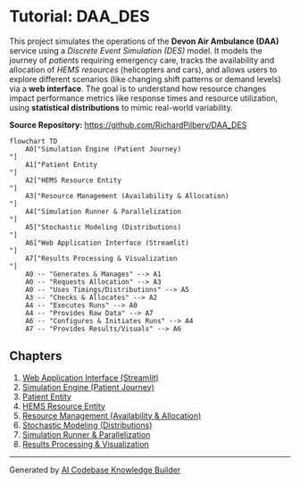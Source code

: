# Tutorial: DAA_DES

This project simulates the operations of the **Devon Air Ambulance (DAA)** service using a *Discrete Event Simulation (DES)* model.
It models the journey of *patients* requiring emergency care, tracks the availability and allocation of *HEMS resources* (helicopters and cars), and allows users to explore different scenarios (like changing shift patterns or demand levels) via a **web interface**.
The goal is to understand how resource changes impact performance metrics like response times and resource utilization, using **statistical distributions** to mimic real-world variability.


**Source Repository:** [https://github.com/RichardPilbery/DAA_DES](https://github.com/RichardPilbery/DAA_DES)

```mermaid
flowchart TD
    A0["Simulation Engine (Patient Journey)
"]
    A1["Patient Entity
"]
    A2["HEMS Resource Entity
"]
    A3["Resource Management (Availability & Allocation)
"]
    A4["Simulation Runner & Parallelization
"]
    A5["Stochastic Modeling (Distributions)
"]
    A6["Web Application Interface (Streamlit)
"]
    A7["Results Processing & Visualization
"]
    A0 -- "Generates & Manages" --> A1
    A0 -- "Requests Allocation" --> A3
    A0 -- "Uses Timings/Distributions" --> A5
    A3 -- "Checks & Allocates" --> A2
    A4 -- "Executes Runs" --> A0
    A4 -- "Provides Raw Data" --> A7
    A6 -- "Configures & Initiates Runs" --> A4
    A7 -- "Provides Results/Visuals" --> A6
```

## Chapters

1. [Web Application Interface (Streamlit)
](01_web_application_interface__streamlit__.qmd)
2. [Simulation Engine (Patient Journey)
](02_simulation_engine__patient_journey__.qmd)
3. [Patient Entity
](03_patient_entity_.qmd)
4. [HEMS Resource Entity
](04_hems_resource_entity_.qmd)
5. [Resource Management (Availability & Allocation)
](05_resource_management__availability___allocation__.qmd)
6. [Stochastic Modeling (Distributions)
](06_stochastic_modeling__distributions__.qmd)
7. [Simulation Runner & Parallelization
](07_simulation_runner___parallelization_.qmd)
8. [Results Processing & Visualization
](08_results_processing___visualization_.qmd)


---

Generated by [AI Codebase Knowledge Builder](https://github.com/The-Pocket/Tutorial-Codebase-Knowledge)
